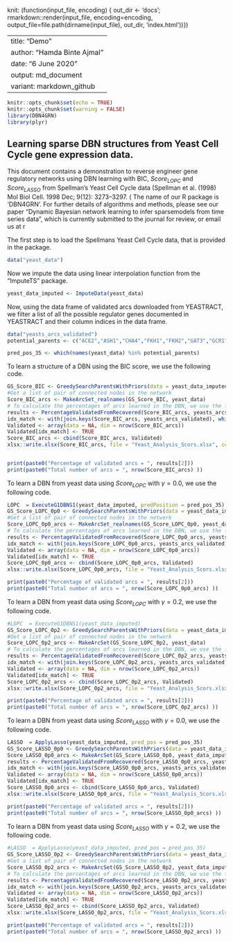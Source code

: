 knit: (function(input_file, encoding) {
  out_dir <- 'docs';
  rmarkdown::render(input_file,
 encoding=encoding,
 output_file=file.path(dirname(input_file), out_dir, 'index.html'))})
 
---
title: "Demo"
author: "Hamda Binte Ajmal"
date: "6 June 2020"
output:  md_document
variant: markdown_github
---

```r
knitr::opts_chunk$set(echo = TRUE)
knitr::opts_chunk$set(warning = FALSE)
library(DBN4GRN)
library(plyr)
```

## Learning sparse DBN structures from Yeast Cell Cycle gene expression data.
This document contains a demonstration to reverse engineer gene regulatory networks using DBN learning with BIC, $Score_{LOPC}$ and $Score_{LASSO}$ from Spellman's Yeast Cell Cycle data (Spellman et al. (1998) Mol Biol Cell. 1998 Dec; 9(12): 3273–3297. (\href{https://www.ncbi.nlm.nih.gov/pmc/articles/PMC25624/})
The name of our R package is 'DBN4GRN'. For further details of algorithms and methods, please see our paper "Dynamic Bayesian network learning to infer sparsemodels from time series data", which is currently submitted to the \textit{Bioinformatics} journal for review, or email us at \href{h.ajmal1@nuigalway.ie} or \href{michael.madden@nuigalway.ie}.

The first step is to load the Spellmans Yeast Cell Cycle data, that is provided in the package. 
```r
data("yeast_data")
```

Now we impute the data using linear interpolation function from the "ImputeTS" package.
```r
yeast_data_imputed <- ImputeData(yeast_data)
```


Now, using the data frame of validated arcs downloaded from YEASTRACT, we filter a list of all the possible regulator genes documented in YEASTRACT and their column indices in the data frame.

```r
data("yeasts_arcs_validated")
potential_parents <- c("ACE2","ASH1","CHA4","FKH1","FKH2","GAT3","GCR1","HCM1","KAR4","MBP1", "MCM1","MET28","MIG2","NDD1","PHD1","PLM2","RAP1","RDS2","RME1","RPI1","SRD1","STB5","STP2","STP4","SUT1","SWI4","SWI5","SWI6","TBF1","TEC1","TOS4","WTM1","WTM2","YHP1","YOX1")

pred_pos_35 <- which(names(yeast_data) %in% potential_parents)

```
To learn a structure of a DBN using the BIC score, we use the following code.
```r
GS_Score_BIC <- GreedySearchParentsWithPriors(data = yeast_data_imputed, score_mat = NULL, maxP = Inf, gamma = 0.0,score = "BIC", pred_pos = pred_pos_35)
#Get a list of pair of connected nodes in the network
Score_BIC_arcs <- MakeArcSet_realnames(GS_Score_BIC, yeast_data)
# To calculate the percentages of arcs learned in the DBN, we use the following function
results <- PercentageValidatedFromRecovered(Score_BIC_arcs, yeasts_arcs_validated)
idx_match <- with(join.keys(Score_BIC_arcs, yeasts_arcs_validated), which(x %in% y))
Validated <- array(data = NA, dim = nrow(Score_BIC_arcs))
Validated[idx_match] <- TRUE
Score_BIC_arcs <- cbind(Score_BIC_arcs, Validated)
xlsx::write.xlsx(Score_BIC_arcs, file = "Yeast_Analysis_Scors.xlsx", col.names = TRUE, row.names = FALSE, sheetName = "BIC Score", showNA = FALSE)



```

```r
print(paste0("Percentage of validated arcs = ", results[2]))
print(paste0("Total number of arcs = ", nrow(Score_BIC_arcs) ))
```

To learn a DBN from yeast data using $Score_{LOPC}$ with $\gamma = 0.0$, we use the following code.
```r
LOPC  = ExecuteG1DBNS1(yeast_data_imputed, predPosition = pred_pos_35)
GS_Score_LOPC_0p0 <- GreedySearchParentsWithPriors(data = yeast_data_imputed, score_mat = LOPC$S1ls, maxP = Inf, gamma = 0.0,score = "Score_LOPC", pred_pos = pred_pos_35)
#Get a list of pair of connected nodes in the network
Score_LOPC_0p0_arcs <- MakeArcSet_realnames(GS_Score_LOPC_0p0, yeast_data)
# To calculate the percentages of arcs learned in the DBN, we use the following function
results <- PercentageValidatedFromRecovered(Score_LOPC_0p0_arcs, yeasts_arcs_validated)
idx_match <- with(join.keys(Score_LOPC_0p0_arcs, yeasts_arcs_validated), which(x %in% y))
Validated <- array(data = NA, dim = nrow(Score_LOPC_0p0_arcs))
Validated[idx_match] <- TRUE
Score_LOPC_0p0_arcs <- cbind(Score_LOPC_0p0_arcs, Validated)
xlsx::write.xlsx(Score_LOPC_0p0_arcs, file = "Yeast_Analysis_Scors.xlsx", col.names = TRUE, row.names = FALSE, sheetName = "Score_LOPC-gamma = 0.0", append = TRUE, showNA = FALSE)

```

```r
print(paste0("Percentage of validated arcs = ", results[2]))
print(paste0("Total number of arcs = ", nrow(Score_LOPC_0p0_arcs) ))

```

To learn a DBN from yeast data using $Score_{LOPC}$ with $\gamma = 0.2$, we use the following code.
```r
#LOPC  = ExecuteG1DBNS1(yeast_data_imputed)
GS_Score_LOPC_0p2 <- GreedySearchParentsWithPriors(data = yeast_data_imputed, score_mat = LOPC$S1ls, maxP = Inf, gamma = 0.2,score = "Score_LOPC", pred_pos = pred_pos_35)
#Get a list of pair of connected nodes in the network
Score_LOPC_0p2_arcs <- MakeArcSet(GS_Score_LOPC_0p2, yeast_data)
# To calculate the percentages of arcs learned in the DBN, we use the following function
results <- PercentageValidatedFromRecovered(Score_LOPC_0p2_arcs, yeasts_arcs_validated)
idx_match <- with(join.keys(Score_LOPC_0p2_arcs, yeasts_arcs_validated), which(x %in% y))
Validated <- array(data = NA, dim = nrow(Score_LOPC_0p2_arcs))
Validated[idx_match] <- TRUE
Score_LOPC_0p2_arcs <- cbind(Score_LOPC_0p2_arcs, Validated)
xlsx::write.xlsx(Score_LOPC_0p2_arcs, file = "Yeast_Analysis_Scors.xlsx", col.names = TRUE, row.names = FALSE, sheetName = "Score_LOPC-gamma = 0.2", append = TRUE, showNA = FALSE)


```

```r
print(paste0("Percentage of validated arcs = ", results[2]))
print(paste0("Total number of arcs = ", nrow(Score_LOPC_0p2_arcs) ))


```
To learn a DBN from yeast data using $Score_{LASSO}$ with $\gamma = 0.0$, we use the following code.
```r
LASSO  = ApplyLasso(yeast_data_imputed, pred_pos = pred_pos_35)
GS_Score_LASSO_0p0 <- GreedySearchParentsWithPriors(data = yeast_data_imputed, score_mat = LASSO, maxP = Inf, gamma = 0.0,score = "Score_LASSO", pred_pos = pred_pos_35)
Score_LASSO_0p0_arcs <- MakeArcSet(GS_Score_LASSO_0p0, yeast_data_imputed)
results <- PercentageValidatedFromRecovered(Score_LASSO_0p0_arcs, yeasts_arcs_validated)
idx_match <- with(join.keys(Score_LASSO_0p0_arcs, yeasts_arcs_validated), which(x %in% y))
Validated <- array(data = NA, dim = nrow(Score_LASSO_0p0_arcs))
Validated[idx_match] <- TRUE
Score_LASSO_0p0_arcs <- cbind(Score_LASSO_0p0_arcs, Validated)
xlsx::write.xlsx(Score_LASSO_0p0_arcs, file = "Yeast_Analysis_Scors.xlsx", col.names = TRUE, row.names = FALSE, sheetName = "Score_LASSO-gamma = 0.0", append = TRUE, showNA = FALSE)

```

```r
print(paste0("Percentage of validated arcs = ", results[2]))
print(paste0("Total number of arcs = ", nrow(Score_LASSO_0p0_arcs) ))


```
To learn a DBN from yeast data using $Score_{LASSO}$ with $\gamma = 0.2$, we use the following code.
```r
#LASSO  = ApplyLasso(yeast_data_imputed, pred_pos = pred_pos_35)
GS_Score_LASSO_0p2 <- GreedySearchParentsWithPriors(data = yeast_data_imputed, score_mat = LASSO, maxP = Inf, gamma = 0.2,score = "Score_LASSO", pred_pos = pred_pos_35)
#Get a list of pair of connected nodes in the network
Score_LASSO_0p2_arcs <- MakeArcSet(GS_Score_LASSO_0p2, yeast_data_imputed)
# To calculate the percentages of arcs learned in the DBN, we use the following function
results <- PercentageValidatedFromRecovered(Score_LASSO_0p2_arcs, yeasts_arcs_validated)
idx_match <- with(join.keys(Score_LASSO_0p2_arcs, yeasts_arcs_validated), which(x %in% y))
Validated <- array(data = NA, dim = nrow(Score_LASSO_0p2_arcs))
Validated[idx_match] <- TRUE
Score_LASSO_0p2_arcs <- cbind(Score_LASSO_0p2_arcs, Validated)
xlsx::write.xlsx(Score_LASSO_0p2_arcs, file = "Yeast_Analysis_Scors.xlsx", col.names = TRUE, row.names = FALSE, sheetName = "Score_LASSO-gamma = 0.2", append = TRUE, showNA = FALSE)


```

```r
print(paste0("Percentage of validated arcs = ", results[2]))
print(paste0("Total number of arcs = ", nrow(Score_LASSO_0p2_arcs) ))

```
